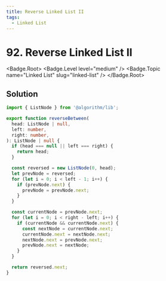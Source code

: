 ```yaml
---
title: Reverse Linked List II
tags:
  - Linked List
---
```


# 92. Reverse Linked List II

<Badge.Root>
  <Badge.Level level="medium" />
  <Badge.Topic name="Linked List" slug="linked-list" />
</Badge.Root>

## Solution

```typescript filename="solution.ts" copy
import { ListNode } from '@algorithm/lib';

export function reverseBetween(
  head: ListNode | null,
  left: number,
  right: number,
): ListNode | null {
  if (head === null || left === right) {
    return head;
  }

  const reversed = new ListNode(0, head);
  let prevNode = reversed;
  for (let i = 0; i < left - 1; i++) {
    if (prevNode.next) {
      prevNode = prevNode.next;
    }
  }

  const currentNode = prevNode.next;
  for (let i = 0; i < right - left; i++) {
    if (currentNode && currentNode.next) {
      const nextNode = currentNode.next;
      currentNode.next = nextNode.next;
      nextNode.next = prevNode.next;
      prevNode.next = nextNode;
    }
  }

  return reversed.next;
}
```

<ProblemLink
  codingSite="leetcode"
  href="https://leetcode.com/problems/reverse-linked-list-ii"
  title="Reverse Linked List II"
/>
